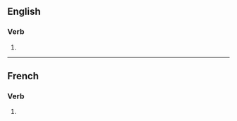 {{also|magnifiés}}

==English==

===Verb===
{{head|en|verb form}}

# {{en-third-person singular of|magnify}}

----

==French==

===Verb===
{{head|fr|verb form}}

# {{inflection of|fr|magnifier||2|s|pres|ind//sub}}